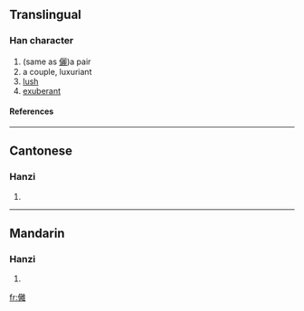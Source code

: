 ==Translingual==
===Han character===
{{Han char|rad=人|as=19|sn=21|four=|canj=人卜月土 (OYBG)}}
# (same as [[儷]])a pair
# a couple, luxuriant
# [[lush]]
# [[exuberant]]
====References====
{{Han ref|kx=0121.370|hdz=10239.090|uh=34A7|ud=13479}}

----
==Cantonese==
===Hanzi===
{{yue-hanzi|jyut=|y=laai6}}
# {{defn|Cantonese}}

----
==Mandarin==
===Hanzi===
{{cmn-hanzi|pin=[[lì]] (li4)|wg=li<sup>4</sup>}}
# {{defn|Mandarin}}

[[fr:㒧]]